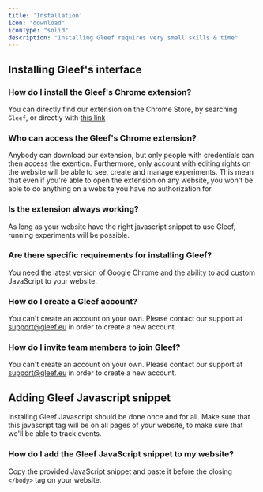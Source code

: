 ```yaml
---
title: 'Installation'
icon: "download"
iconType: "solid"
description: "Installing Gleef requires very small skills & time"
---
```


## Installing Gleef's interface
### How do I install the Gleef's Chrome extension?
You can directly find our extension on the Chrome Store, by searching `Gleef`, or directly with [this link](https://chromewebstore.google.com/detail/gleef-alpha/dhaimaljdicccaplppipfiikonpdgeelify/)

### Who can access the Gleef's Chrome extension?
Anybody can download our extension, but only people with credentials can then access the exention.
Furthermore, only account with editing rights on the website will be able to see, create and manage experiments.
This mean that even if you're able to open the extension on any website, you won't be able to do anything on a website you have no authorization for.

### Is the extension always working?
As long as your website have the right javascript snippet to use Gleef, running experiments will be possible.

### Are there specific requirements for installing Gleef?
You need the latest version of Google Chrome and the ability to add custom JavaScript to your website.

### How do I create a Gleef account?
You can't create an account on your own. Please contact our support at support@gleef.eu in order to create a new account.

### How do I invite team members to join Gleef?
You can't create an account on your own. Please contact our support at support@gleef.eu in order to create a new account.


## Adding Gleef Javascript snippet
<Info>Installing Gleef Javascript should be done once and for all. Make sure that this javascript tag will be on all pages of your website, to make sure that we'll be able to track events.</Info>
### How do I add the Gleef JavaScript snippet to my website?
Copy the provided JavaScript snippet and paste it before the closing `</body>` tag on your website.